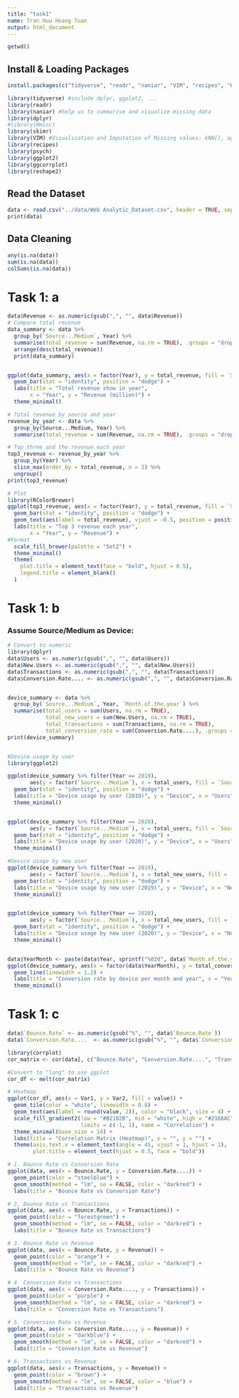 ```yaml
---
title: "task1"
name: Tran Huu Hoang Tuan
output: html_document
---
```


```r
getwd()
```

## **Install & Loading Packages**

```r
install.packages(c("tidyverse", "readr", "naniar", "VIM", "recipes", "Hmisc", "psych", "skimr","knitr","corrplot", "reshape2"))
```

```r
library(tidyverse) #include dplyr, ggplot2, ...
library(readr)
library(naniar) #help us to summarise and visualize missing data
library(dplyr)
#library(Hmisc)
library(skimr)
library(VIM) #Visualization and Imputation of Missing values: kNN(), aggr(), matrixplot()
library(recipes)
library(psych)
library(ggplot2)
library(ggcorrplot)
library(reshape2)
```

## **Read the Dataset**

```r
data <- read.csv("../data/Web Analytic_Dataset.csv", header = TRUE, sep = ";")
print(data)
```

## **Data Cleaning**

```r
any(is.na(data))
sum(is.na(data))
colSums(is.na(data))
```

# **Task 1: a**

```r
data$Revenue <- as.numeric(gsub(",", "", data$Revenue))
# Compare total revenue
data_summary <- data %>%
  group_by(`Source...Medium`, Year) %>%
  summarise(total_revenue = sum(Revenue, na.rm = TRUE), .groups = "drop") %>%
  arrange(desc(total_revenue))
  print(data_summary)


ggplot(data_summary, aes(x = factor(Year), y = total_revenue, fill = `Source...Medium`)) +
  geom_bar(stat = "identity", position = "dodge") +
  labs(title = "Total revenue show in year",
       x = "Year", y = "Revenue (million)") +
  theme_minimal()
```

```r
# Total revenue by source and year
revenue_by_year <- data %>%
  group_by(Source...Medium, Year) %>%
  summarise(total_revenue = sum(Revenue, na.rm = TRUE), .groups = "drop")

# Top three and the revenue each year
top3_revenue <- revenue_by_year %>%
  group_by(Year) %>%
  slice_max(order_by = total_revenue, n = 3) %>%
  ungroup()
print(top3_revenue)

# Plot
library(RColorBrewer)
ggplot(top3_revenue, aes(x = factor(Year), y = total_revenue, fill = `Source...Medium`)) +
  geom_bar(stat = "identity", position = "dodge") +
  geom_text(aes(label = total_revenue), vjust = -0.5, position = position_dodge(width = 0.9), size = 3) +
  labs(title = "Top 3 revenue each year",
       x = "Year", y = "Revenue") +
#Format
  scale_fill_brewer(palette = "Set2") +
  theme_minimal()
  theme(
    plot.title = element_text(face = "bold", hjust = 0.5),
    legend.title = element_blank()
  )
```

# **Task 1: b**

### Assume Source/Medium as Device:

```r
# Convert to numeric
library(dplyr)
data$Users <- as.numeric(gsub(",", "", data$Users))
data$New.Users <- as.numeric(gsub(",", "", data$New.Users))
data$Transactions <- as.numeric(gsub(",", "", data$Transactions))
data$Conversion.Rate.... <- as.numeric(gsub(",", "", data$Conversion.Rate....))


device_summary <- data %>%
  group_by(`Source...Medium`, Year, `Month.of.the.year`) %>%
  summarise(total_users = sum(Users, na.rm = TRUE),
            total_new_users = sum(New.Users, na.rm = TRUE),
            total_transactions = sum(Transactions, na.rm = TRUE),
            total_conversion_rate = sum(Conversion.Rate....), .groups = "drop")
print(device_summary)


#Device usage by user
library(ggplot2)

ggplot(device_summary %>% filter(Year == 2019),
       aes(y = factor(`Source...Medium`), x = total_users, fill = `Source...Medium`)) +
  geom_bar(stat = "identity", position = "dodge") +
  labs(title = "Device usage by user (2019)", y = "Device", x = "Users") +
  theme_minimal()


ggplot(device_summary %>% filter(Year == 2020),
       aes(y = factor(`Source...Medium`), x = total_users, fill = `Source...Medium`)) +
  geom_bar(stat = "identity", position = "dodge") +
  labs(title = "Device usage by user (2020)", y = "Device", x = "Users") +
  theme_minimal()

#Device usage by new user
ggplot(device_summary %>% filter(Year == 2019),
       aes(y = factor(`Source...Medium`), x = total_new_users, fill = `Source...Medium`)) +
  geom_bar(stat = "identity", position = "dodge") +
  labs(title = "Device usage by new user (2019)", y = "Device", x = "New Users") +
  theme_minimal()


ggplot(device_summary %>% filter(Year == 2020),
       aes(y = factor(`Source...Medium`), x = total_new_users, fill = `Source...Medium`)) +
  geom_bar(stat = "identity", position = "dodge") +
  labs(title = "Device usage by new user (2020)", y = "Device", x = "New Users") +
  theme_minimal()


data$YearMonth <- paste(data$Year, sprintf("%02d", data$`Month.of.the.year`), sep = "-")
ggplot(device_summary, aes(x = factor(data$YearMonth), y = total_conversion_rate, color = `Source...Medium`, group = `Source...Medium`)) +
  geom_line(linewidth = 1.2) +
  labs(title = "Conversion rate by device per month and year", x = "YearMonth", y = "Conversion Rate") +
  theme_minimal()
```

# **Task 1: c**

```r
data$`Bounce.Rate` <- as.numeric(gsub("%", "", data$`Bounce.Rate`))
data$`Conversion.Rate....` <- as.numeric(gsub("%", "", data$`Conversion.Rate....`))
```

```r
library(corrplot)
cor_matrix <- cor(data[, c("Bounce.Rate", "Conversion.Rate....", "Transactions", "Revenue")], use = "complete.obs")

#Convert to "long" to use ggplot
cor_df <- melt(cor_matrix)

# Heatmap
ggplot(cor_df, aes(x = Var1, y = Var2, fill = value)) +
  geom_tile(color = "white", linewidth = 0.8) +
  geom_text(aes(label = round(value, 2)), color = "black", size = 4) +
  scale_fill_gradient2(low = "#B2182B", mid = "white", high = "#2166AC", midpoint = 0,
                       limits = c(-1, 1), name = "Correlation") +
  theme_minimal(base_size = 14) +
  labs(title = "Correlation Matrix (Heatmap)", x = "", y = "") +
  theme(axis.text.x = element_text(angle = 45, vjust = 1, hjust = 1),
        plot.title = element_text(hjust = 0.5, face = "bold"))
```

```r
# 1. Bounce Rate vs Conversion Rate
ggplot(data, aes(x = Bounce.Rate, y = Conversion.Rate....)) +
  geom_point(color = "steelblue") +
  geom_smooth(method = "lm", se = FALSE, color = "darkred") +
  labs(title = "Bounce Rate vs Conversion Rate")

# 2. Bounce Rate vs Transactions
ggplot(data, aes(x = Bounce.Rate, y = Transactions)) +
  geom_point(color = "forestgreen") +
  geom_smooth(method = "lm", se = FALSE, color = "darkred") +
  labs(title = "Bounce Rate vs Transactions")

# 3. Bounce Rate vs Revenue
ggplot(data, aes(x = Bounce.Rate, y = Revenue)) +
  geom_point(color = "orange") +
  geom_smooth(method = "lm", se = FALSE, color = "darkred") +
  labs(title = "Bounce Rate vs Revenue")

# 4. Conversion Rate vs Transactions
ggplot(data, aes(x = Conversion.Rate...., y = Transactions)) +
  geom_point(color = "purple") +
  geom_smooth(method = "lm", se = FALSE, color = "darkred") +
  labs(title = "Conversion Rate vs Transactions")

# 5. Conversion Rate vs Revenue
ggplot(data, aes(x = Conversion.Rate...., y = Revenue)) +
  geom_point(color = "darkblue") +
  geom_smooth(method = "lm", se = FALSE, color = "darkred") +
  labs(title = "Conversion Rate vs Revenue")

# 6. Transactions vs Revenue
ggplot(data, aes(x = Transactions, y = Revenue)) +
  geom_point(color = "brown") +
  geom_smooth(method = "lm", se = FALSE, color = "blue") +
  labs(title = "Transactions vs Revenue")
```
